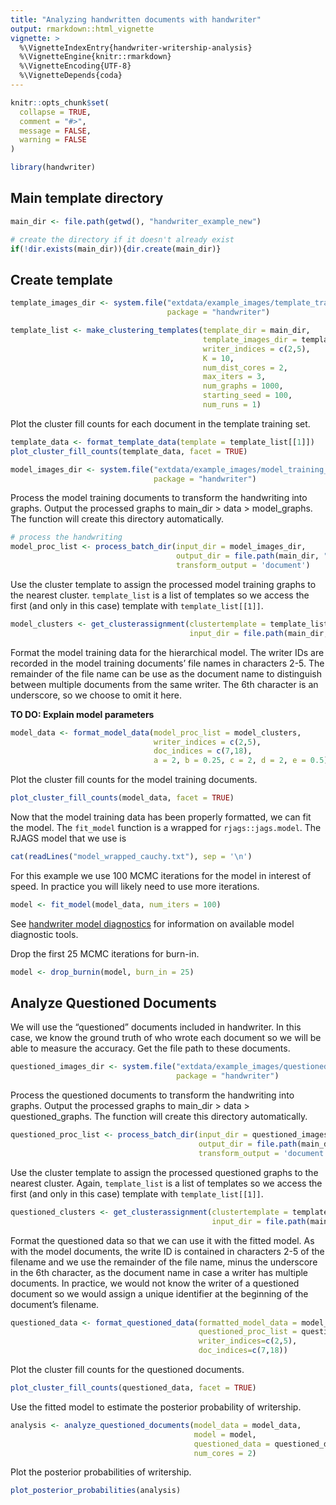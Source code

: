 ```yaml
---
title: "Analyzing handwritten documents with handwriter"
output: rmarkdown::html_vignette
vignette: >
  %\VignetteIndexEntry{handwriter-writership-analysis}
  %\VignetteEngine{knitr::rmarkdown}
  %\VignetteEncoding{UTF-8}
  %\VignetteDepends{coda}
---
```


```r
knitr::opts_chunk$set(
  collapse = TRUE,
  comment = "#>",
  message = FALSE,
  warning = FALSE
)
```

```r
library(handwriter)
```


## Main template directory
```r
main_dir <- file.path(getwd(), "handwriter_example_new")

# create the directory if it doesn't already exist
if(!dir.exists(main_dir)){dir.create(main_dir)}
```


## Create template
```r
template_images_dir <- system.file("extdata/example_images/template_training_images", 
                                   package = "handwriter")

template_list <- make_clustering_templates(template_dir = main_dir,
                                           template_images_dir = template_images_dir,
                                           writer_indices = c(2,5),
                                           K = 10,
                                           num_dist_cores = 2,
                                           max_iters = 3,
                                           num_graphs = 1000,
                                           starting_seed = 100,
                                           num_runs = 1)
```

Plot the cluster fill counts for each document in the template training set.
```r
template_data <- format_template_data(template = template_list[[1]])
plot_cluster_fill_counts(template_data, facet = TRUE)
```


```r
model_images_dir <- system.file("extdata/example_images/model_training_images", 
                                package = "handwriter")
```

Process the model training documents to transform the handwriting into graphs. Output the processed graphs to main_dir > data > model_graphs. The function will create this directory automatically.
```r
# process the handwriting
model_proc_list <- process_batch_dir(input_dir = model_images_dir,
                                     output_dir = file.path(main_dir, "data", "model_graphs"),
                                     transform_output = 'document')
```
  
Use the cluster template to assign the processed model training graphs to the nearest cluster. `template_list` is a list of templates so we access the first (and only in this case) template with `template_list[[1]]`.
```r
model_clusters <- get_clusterassignment(clustertemplate = template_list[[1]],
                                        input_dir = file.path(main_dir, "data", "model_graphs"))
```

Format the model training data for the hierarchical model. The writer IDs are recorded in the model training documents' file names in characters 2-5. The remainder of the file name can be use as the document name to distinguish between multiple documents from the same writer. The 6th character is an underscore, so we choose to omit it here.

**TO DO: Explain model parameters**
```r
model_data <- format_model_data(model_proc_list = model_clusters, 
                                writer_indices = c(2,5), 
                                doc_indices = c(7,18), 
                                a = 2, b = 0.25, c = 2, d = 2, e = 0.5)
```

Plot the cluster fill counts for the model training documents.
```r
plot_cluster_fill_counts(model_data, facet = TRUE)
```

Now that the model training data has been properly formatted, we can fit the model. The `fit_model` function 
is a wrapped for `rjags::jags.model`. The RJAGS model that we use is 
```r
cat(readLines("model_wrapped_cauchy.txt"), sep = '\n')
```

For this example we use 100 MCMC iterations for the model in interest of speed. In practice you will likely need to use more iterations.
```r
model <- fit_model(model_data, num_iters = 100)
```

See [handwriter model diagnostics](model-diagnostics.html) for information on available model diagnostic tools.

Drop the first 25 MCMC iterations for burn-in.
```r
model <- drop_burnin(model, burn_in = 25)
```

## Analyze Questioned Documents
We will use the "questioned" documents included in handwriter. In this case, we know the ground truth of who wrote each document so we will be able to measure the accuracy. Get the file path to these documents.
```r
questioned_images_dir <- system.file("extdata/example_images/questioned_images", 
                                     package = "handwriter")
```

Process the questioned documents to transform the handwriting into graphs. Output the processed graphs to main_dir > data > questioned_graphs. The function will create this directory automatically.
```r
questioned_proc_list <- process_batch_dir(input_dir = questioned_images_dir,
                                          output_dir = file.path(main_dir, "data", "questioned_graphs"),
                                          transform_output = 'document')
```

Use the cluster template to assign the processed questioned graphs to the nearest cluster. Again, `template_list` is a list of templates so we access the first (and only in this case) template with `template_list[[1]]`.
```r
questioned_clusters <- get_clusterassignment(clustertemplate = template_list[[1]], 
                                             input_dir = file.path(main_dir, "data", "questioned_graphs"))
```

Format the questioned data so that we can use it with the fitted model. As with the model documents, the write ID is contained in characters 2-5 of the filename and we use the remainder of the file name, minus the underscore in the 6th character, as the document name in case a writer has multiple documents. In practice, we would not know the writer of a questioned document so we would assign a unique identifier at the beginning of the document's filename.
```r
questioned_data <- format_questioned_data(formatted_model_data = model_data,
                                          questioned_proc_list = questioned_clusters,
                                          writer_indices=c(2,5), 
                                          doc_indices=c(7,18))
```

Plot the cluster fill counts for the questioned documents.
```r
plot_cluster_fill_counts(questioned_data, facet = TRUE)
```

Use the fitted model to estimate the posterior probability of writership.
```r
analysis <- analyze_questioned_documents(model_data = model_data, 
                                         model = model, 
                                         questioned_data = questioned_data, 
                                         num_cores = 2)
```

Plot the posterior probabilities of writership.
```r
plot_posterior_probabilities(analysis)
```

